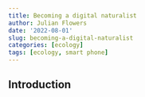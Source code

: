 ```yaml
---
title: Becoming a digital naturalist
author: Julian Flowers
date: '2022-08-01'
slug: becoming-a-digital-naturalist
categories: [ecology]
tags: [ecology, smart phone]
---
```

## Introduction